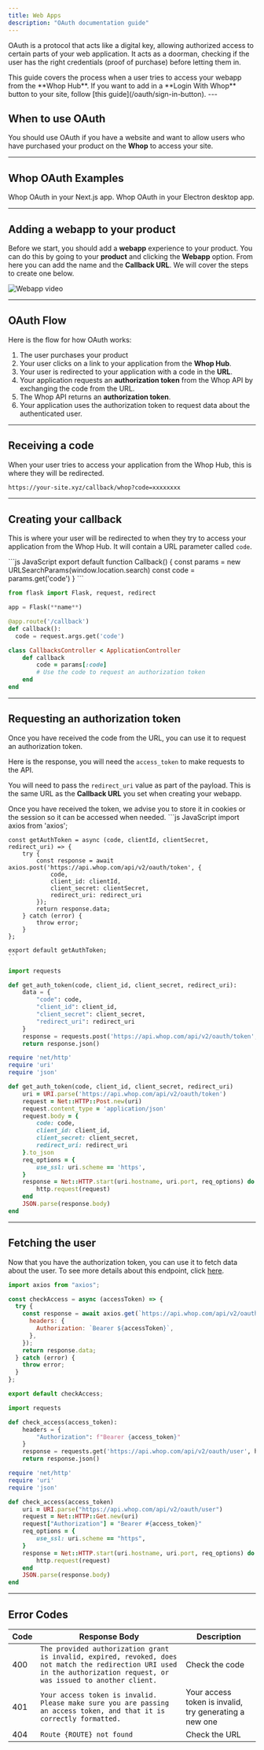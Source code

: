 ```yaml
---
title: Web Apps
description: "OAuth documentation guide"
---
```


OAuth is a protocol that acts like a digital key, allowing authorized access to certain parts of your web application. It acts as a doorman, checking if the user has the right credentials (proof of purchase) before letting them in.

<Note>
  This guide covers the process when a user tries to access your webapp from the
  **Whop Hub**. If you want to add in a **Login With Whop** button to your site,
  follow [this guide](/oauth/sign-in-button).
</Note>
---

## When to use OAuth

You should use OAuth if you have a website and want to allow users who have purchased your product on the **Whop** to access your site.

---

## Whop OAuth Examples

<CardGroup cols={2}>
  <Card
    title="Next.js"
    icon="react"
    color="#ea5a0c"
    href="https://github.com/whopio/next-template"
  >
    Whop OAuth in your Next.js app.
  </Card>
  <Card
    title="Electron"
    icon="react"
    color="#0285c7"
    href="https://github.com/denisulit/whop-electron-template"
  >
    Whop OAuth in your Electron desktop app.
  </Card>
</CardGroup>

---

## Adding a webapp to your product

Before we start, you should add a **webapp** experience to your product. You can do this by going to your **product** and clicking the **Webapp** option. From here you can add the name and the **Callback URL**. We will cover the steps to create one below.

![Webapp video](https://dev-docs-weld.vercel.app/Webapp.gif)

---

## OAuth Flow

Here is the flow for how OAuth works:

1. The user purchases your product
2. Your user clicks on a link to your application from the **Whop Hub**.
3. Your user is redirected to your application with a code in the **URL**.
4. Your application requests an **authorization token** from the Whop API by exchanging the code from the URL.
5. The Whop API returns an **authorization token**.
6. Your application uses the authorization token to request data about the authenticated user.

---

## Receiving a code

When your user tries to access your application from the Whop Hub, this is where they will be redirected.

```bash
https://your-site.xyz/callback/whop?code=xxxxxxxx
```

---

## Creating your callback

This is where your user will be redirected to when they try to access your application from the Whop Hub. It will contain a URL parameter called `code`.

<CodeGroup title="Callback" >
    ```js JavaScript
    export default function Callback() {
      const params = new URLSearchParams(window.location.search)
      const code = params.get('code')
    }
    ```

```python Python
from flask import Flask, request, redirect

app = Flask(**name**)

@app.route('/callback')
def callback():
  code = request.args.get('code')
```

```ruby Rails
class CallbacksController < ApplicationController
    def callback
        code = params[:code]
        # Use the code to request an authorization token
    end
end
```

</CodeGroup>

---

## Requesting an authorization token

Once you have received the code from the URL, you can use it to request an authorization token.

Here is the response, you will need the `access_token` to make requests to the API.

You will need to pass the `redirect_uri` value as part of the payload. This is the same URL as the **Callback URL** you set when creating your webapp.

<Note>
  Once you have received the token, we advise you to store it in cookies or the
  session so it can be accessed when needed.
</Note>

<CodeGroup>
    ```js JavaScript
    import axios from 'axios';

    const getAuthToken = async (code, clientId, clientSecret, redirect_uri) => {
        try {
            const response = await axios.post('https://api.whop.com/api/v2/oauth/token', {
                code,
                client_id: clientId,
                client_secret: clientSecret,
                redirect_uri: redirect_uri
            });
            return response.data;
        } catch (error) {
            throw error;
        }
    };

    export default getAuthToken;
    ```

```python Python
import requests

def get_auth_token(code, client_id, client_secret, redirect_uri):
    data = {
        "code": code,
        "client_id": client_id,
        "client_secret": client_secret,
        "redirect_uri": redirect_uri
    }
    response = requests.post('https://api.whop.com/api/v2/oauth/token', data=data)
    return response.json()
```

```ruby Rails
require 'net/http'
require 'uri'
require 'json'

def get_auth_token(code, client_id, client_secret, redirect_uri)
    uri = URI.parse('https://api.whop.com/api/v2/oauth/token')
    request = Net::HTTP::Post.new(uri)
    request.content_type = 'application/json'
    request.body = {
        code: code,
        client_id: client_id,
        client_secret: client_secret,
        redirect_uri: redirect_uri
    }.to_json
    req_options = {
        use_ssl: uri.scheme == 'https',
    }
    response = Net::HTTP.start(uri.hostname, uri.port, req_options) do |http|
        http.request(request)
    end
    JSON.parse(response.body)
end
```

</CodeGroup>

---

## Fetching the user

Now that you have the authorization token, you can use it to fetch data about the user. To see more details about this endpoint, click [here](/api-reference/v5/me/token).

<CodeGroup>

```js JavaScript
import axios from "axios";

const checkAccess = async (accessToken) => {
  try {
    const response = await axios.get(`https://api.whop.com/api/v2/oauth/user`, {
      headers: {
        Authorization: `Bearer ${accessToken}`,
      },
    });
    return response.data;
  } catch (error) {
    throw error;
  }
};

export default checkAccess;
```

```python Python
import requests

def check_access(access_token):
    headers = {
        "Authorization": f"Bearer {access_token}"
    }
    response = requests.get('https://api.whop.com/api/v2/oauth/user', headers=headers)
    return response.json()
```

```ruby Rails
require 'net/http'
require 'uri'
require 'json'

def check_access(access_token)
    uri = URI.parse("https://api.whop.com/api/v2/oauth/user")
    request = Net::HTTP::Get.new(uri)
    request["Authorization"] = "Bearer #{access_token}"
    req_options = {
        use_ssl: uri.scheme == "https",
    }
    response = Net::HTTP.start(uri.hostname, uri.port, req_options) do |http|
        http.request(request)
    end
    JSON.parse(response.body)
end
```

</CodeGroup>

---

## Error Codes

| Code | Response Body                                                                                                                                                           | Description                                            |
| ---- | ----------------------------------------------------------------------------------------------------------------------------------------------------------------------- | ------------------------------------------------------ |
| 400  | `The provided authorization grant is invalid, expired, revoked, does not match the redirection URI used in the authorization request, or was issued to another client.` | Check the code                                         |
| 401  | `Your access token is invalid. Please make sure you are passing an access token, and that it is correctly formatted.`                                                   | Your access token is invalid, try generating a new one |
| 404  | `Route {ROUTE} not found`                                                                                                                                               | Check the URL                                          |
